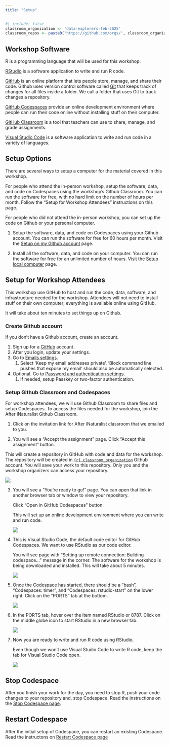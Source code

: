 ```yaml
---
title: "Setup"
---
```


```r
#| include: false
classroom_organization <- 'data-explorers-feb-2025'
classroom_repos <- paste0('https://github.com/orgs/', classroom_organization, '/repositories')
```

## Workshop Software

R is a programming language that will be used for this workshop.

[RStudio](https://posit.co/products/open-source/rstudio/) is a software application to write and run R code.

[GitHub](https://github.com) is an online platform that lets people store, manage, and share their code. Github uses version control software called [Git](https://git-scm.com/) that keeps track of changes for all files inside a folder. We call a folder that uses Git to track changes a repository.

[GitHub Codespaces](https://github.com/features/codespaces) provide an online development environment where people can run their code online without installing stuff on their computer.

[GitHub Classroom](https://classroom.github.com) is a tool that teachers can use to share, manage, and grade assignments.

[Visual Studio Code](https://code.visualstudio.com) is a software application to write and run code in a variety of languages.

## Setup Options

There are several ways to setup a computer for the material covered in this workshop.

For people who attend the in-person workshop, setup the software, data, and code on Codespaces using the workshop's Github Classroom. You can run the software for free, with no hard limit on the number of hours per month. Follow the "Setup for Workshop Attendees" instructions on this page.

For people who did not attend the in-person workshop, you can set up the code on Github or your personal computer.

1.  Setup the software, data, and code on Codespaces using your Github account. You can run the software for free for 60 hours per month. Visit the [Setup on my Github account](setup-my-account.qmd) page.

2.  Install all the software, data, and code on your computer. You can run the software for free for an unlimited number of hours. Visit the [Setup local computer](setup-local.qmd) page.

## Setup for Workshop Attendees

This workshop use GitHub to host and run the code, data, software, and infrastructure needed for the workshop. Attendees will not need to install stuff on their own computer; everything is available online using GitHub.

It will take about ten minutes to set things up on Github.

### Create Github account

If you don't have a Github account, create an account.

1.  Sign up for a [GitHub](https://github.com) account.
2.  After you login, update your settings.
3.  Go to [Emails settings](https://github.com/settings/emails).
    1.  Select 'Keep my email addresses private'. 'Block command line pushes that expose my email' should also be automatically selected.
4.  Optional. Go to [Password and authentication settings](https://github.com/settings/security).
    1.  If needed, setup Passkey or two-factor authentication.

### Setup Github Classroom and Codespaces

For workshop attendees, we will use Github Classroom to share files and setup Codespaces. To access the files needed for the workshop, join the After iNaturalist Github Classroom.

1.  Click on the invitation link for After iNaturalist classroom that we emailed to you.

2.  You will see a "Accept the assignment" page. Click "Accept this assignment" button.

This will create a repository in GitHub with code and data for the workshop. The repository will be created in [`{r} classroom_organization`](`{r} classroom_repos`) Github account. You will save your work to this repository. Only you and the workshop organizers can access your repository.

![](images/setup/accept-assignment.png)

3.  You will see a "You're ready to go!" page. You can open that link in another browser tab or window to view your repository.

    Click "Open in GitHub Codespaces" button.

    This will set up an online development environment where you can write and run code.

    ![](images/setup/open-codespace.png)



4.  This is Visual Studio Code, the default code editor for GitHub Codespaces. We want to use RStudio as our code editor.

    You will see page with "Setting up remote connection: Building codespace..." message in the corner. The software for the workshop is being downloaded and installed. This will take about 5 minutes.

    ![](images/setup/building-codespace.png)

5.  Once the Codespace has started, there should be a "bash", "Codespaces: timer", and "Codespaces: rstudio-start" on the lower right. Click on the "PORTS" tab at the bottom.

    ![](images/setup/finish-building.png)
    


6.  In the PORTS tab, hover over the item named RStudio or 8787. Click on the middle globe icon to start RStudio in a new browser tab.

    ![](images/setup/rstudio-port.png)
    
  
7.  Now you are ready to write and run R code using RStudio.

    Even though we won't use Visual Studio Code to write R code, keep the tab for Visual Studio Code open.

    ![](images/setup/rstudio.png)



## Stop Codespace

After you finish your work for the day, you need to stop R, push your code changes to your repository and, stop Codespace. Read the instructions on the [Stop Codespace page](stop-codespace.qmd).

## Restart Codespace

After the initial setup of Codespace, you can restart an existing Codespace. Read the instructons on [Restart Codespace page](restart-codespace-classroom.qmd)
